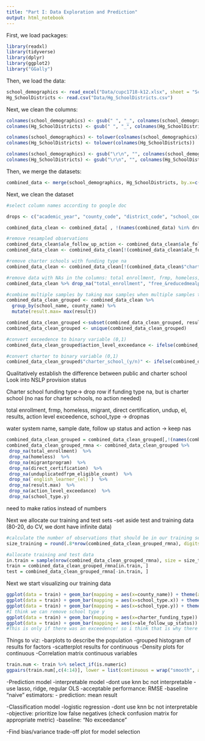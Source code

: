 ```yaml
---
title: "Part I: Data Exploration and Prediction"
output: html_notebook
---
```


First, we load packages:
```r
library(readxl)
library(tidyverse)
library(dplyr)
library(ggplot2)
library("GGally")

```

Then, we load the data:
```r
school_demographics <- read_excel("Data/cupc1718-k12.xlsx", sheet = "School-Level CALPADS UPC Data", skip = 1)
Hg_SchoolDistricts <- read.csv("Data/Hg_SchoolDistricts.csv")

```

Next, we clean the columns:
```r
colnames(school_demographics) <- gsub(" ", "_", colnames(school_demographics))
colnames(Hg_SchoolDistricts) <- gsub(" ", "_", colnames(Hg_SchoolDistricts))

colnames(school_demographics) <- tolower(colnames(school_demographics))
colnames(Hg_SchoolDistricts) <- tolower(colnames(Hg_SchoolDistricts))

colnames(school_demographics) <- gsub("\r\n", "", colnames(school_demographics))
colnames(Hg_SchoolDistricts) <- gsub("\r\n", "", colnames(Hg_SchoolDistricts))
```


Then, we merge the datasets:
```r
combined_data <- merge(school_demographics, Hg_SchoolDistricts, by.x=c("school_name", "county_name"), by.y = c("school_name", "school_county")) 

```

Next, we clean the dataset
```r
#select column names according to google doc

drops <- c("academic_year", "county_code", "district_code", "school_code", "charter_number", "irc", "low_grade", "high_grade", "unduplicated", "calpads_fall_1", "pscode", "district", "school_address", "school_site_name", "xmod", "rpt_unit", "water_system_county", "samp_date", "sample_loaddate", "samp_loaded", "samp_time", "pws_id")

combined_data_clean <- combined_data[ , !(names(combined_data) %in% drops)]

#remove resampled observations
combined_data_clean$ale_follow_up_action <- combined_data_clean$ale_follow_up_action %>% replace_na('NA')
combined_data_clean <- combined_data_clean[!(combined_data_clean$ale_follow_up_action == "Resampled"),]

#remove charter schools with funding type na
combined_data_clean <- combined_data_clean[!(combined_data_clean$"charter_school_(y/n)" == "Yes" & combined_data_clean$charter_funding_type == "N/A"),]

#remove data with NAs in the columns: total enrollment, frmp, homeless, migrant, direct certification, undup, el, results, action level exceedence, school_type
combined_data_clean %>% drop_na("total_enrollment", "free_&reducedmealprogram", "homeless", "migrantprogram", "direct_certification", "unduplicatedfrpm_eligible_count", "english_learner_(el)" , "result", "action_level_exceedance", "school_type.y")

#combine multiple samples by taking max samples when multiple samples taken at a school
combined_data_clean_grouped <- combined_data_clean %>% 
  group_by(school_name, county_name) %>% 
  mutate(result.max= max(result))

combined_data_clean_grouped <-subset(combined_data_clean_grouped, result==result.max)
combined_data_clean_grouped <- unique(combined_data_clean_grouped)

#convert exceedence to binary variable (0,1)
combined_data_clean_grouped$action_level_exceedance <- ifelse(combined_data_clean_grouped$action_level_exceedance=="Yes",1,0)

#convert charter to binary variable (0,1)
combined_data_clean_grouped$"charter_school_(y/n)" <- ifelse(combined_data_clean_grouped$"charter_school_(y/n)"=="Yes",1,0)
```

Qualitatively establish the difference between public and charter school
Look into NSLP provision status

Charter school funding type-> drop row if funding type na, but is charter school (no nas for charter schools, no action needed)

total enrollment, frmp, homeless, migrant, direct certification, undup, el, results, action level exceedence, school_type -> dropnas

water system name, sample date, follow up status and action -> keep nas
```r
combined_data_clean_grouped = combined_data_clean_grouped[,!(names(combined_data_clean_grouped) =='result')]
combined_data_clean_grouped_rmna <- combined_data_clean_grouped %>% 
 drop_na(total_enrollment)  %>%
 drop_na(homeless)  %>%
 drop_na(migrantprogram)  %>%
 drop_na(direct_certification)  %>%
 drop_na(unduplicatedfrpm_eligible_count)  %>%
 drop_na(`english_learner_(el)`)  %>%
 drop_na(result.max)  %>%
 drop_na(action_level_exceedance)  %>%
 drop_na(school_type.y)

```

need to make ratios instead of numbers

Next we allocate our training and test sets
-set aside test and training data (80-20, do CV, we dont have infinite data)
```r
#calculate the number of observations that should be in our training set
size_training = round(.8*nrow(combined_data_clean_grouped_rmna), digits = 0)

#allocate training and test data
in.train = sample(nrow(combined_data_clean_grouped_rmna), size = size_training)
train = combined_data_clean_grouped_rmna[in.train, ]
test = combined_data_clean_grouped_rmna[-in.train, ]

```

Next we start visualizing our training data
```r
ggplot(data = train) + geom_bar(mapping = aes(x=county_name)) + theme(axis.text.x = element_text(angle = 90))
ggplot(data = train) + geom_bar(mapping = aes(x=school_type.x)) + theme(axis.text.x = element_text(angle = 90)) #seeing the number of schools that are categorized weirdly, we may want to combine #I agree we can combine some of these categories 
ggplot(data = train) + geom_bar(mapping = aes(x=school_type.y)) + theme(axis.text.x = element_text(angle = 90)) 
#I think we can remove school type y
ggplot(data = train) + geom_bar(mapping = aes(x=charter_funding_type)) + theme(axis.text.x = element_text(angle = 90))
ggplot(data = train) + geom_bar(mapping = aes(x=ale_follow_up_status)) + theme(axis.text.x = element_text(angle = 90)) #doesn't look like we have a ton of data on this...
#This is only if there was an exceedence! so i think that is why there are so few 

```



Things to viz:
-barplots to describe the population
-grouped histogram of results for factors
-scatterplot results for continuous
-Density plots for continuous
-Correlation matrix continuous variables
```r
train.num <- train %>% select_if(is.numeric)
ggpairs(train.num[,c(4:14)], lower = list(continuous = wrap("smooth", alpha = 0.3, size=0.1)))
```

-Prediction model
  -interpretable model
    -dont use knn bc not interpretable
    -use lasso, ridge, regular OLS
  -acceptable performance: RMSE
    -baseline "naive" estimators: 
      - prediction: mean result

-Classification model
    -logistic regression
    -dont use knn bc not interpretable
  -objective: prioritize low false negatives (check confusion matrix for appropriate metric)
  -baseline: "No exceedance"

-Find bias/variance trade-off plot for model selection